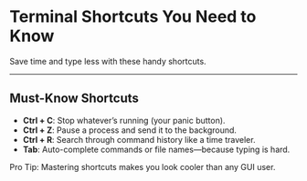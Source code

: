 # Terminal Shortcuts You Need to Know

Save time and type less with these handy shortcuts.

---

## Must-Know Shortcuts

- **Ctrl + C**: Stop whatever’s running (your panic button).
- **Ctrl + Z**: Pause a process and send it to the background.
- **Ctrl + R**: Search through command history like a time traveler.
- **Tab**: Auto-complete commands or file names—because typing is hard.

Pro Tip: Mastering shortcuts makes you look cooler than any GUI user.
